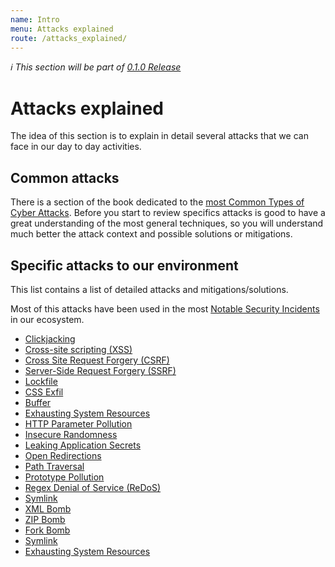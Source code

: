 ```yaml
---
name: Intro
menu: Attacks explained
route: /attacks_explained/
---
```


_ℹ️ This section will be part of [0.1.0 Release](https://github.com/guidesmiths/cybersecurity-handbook/issues/41)_

# Attacks explained

The idea of this section is to explain in detail several attacks that we can face in our day to day activities.

## Common attacks

There is a section of the book dedicated to the [most Common Types of Cyber Attacks](/about_cybersecurity/common_attacks). Before you start to review specifics attacks is good to have a great understanding of the most general techniques, so you will understand much better the attack context and possible solutions or mitigations.


## Specific attacks to our environment

This list contains a list of detailed attacks and mitigations/solutions.

Most of this attacks have been used in the most [Notable Security Incidents](/notable_security_incidents) in our ecosystem.

- [Clickjacking](/attacks_explained/clickjacking)
- [Cross-site scripting (XSS)](/attacks_explained/cross-site_scripting_xss)
- [Cross Site Request Forgery (CSRF)](/attacks_explained/cross_site_request_forgery_csrf)
- [Server-Side Request Forgery (SSRF)](/attacks_explained/server-side_request_forgery_ssrf)
- [Lockfile](/attacks_explained/lockfile)
- [CSS Exfil](/attacks_explained/css_exfil)
- [Buffer](/attacks_explained/buffer)
- [Exhausting System Resources](/attacks_explained/exhausting_system_resources)
- [HTTP Parameter Pollution](/attacks_explained/http_parameter_pollution)
- [Insecure Randomness](/attacks_explained/insecure_randomness)
- [Leaking Application Secrets](/attacks_explained/leaking_application_secrets)
- [Open Redirections](/attacks_explained/open_redirection)
- [Path Traversal](/attacks_explained/path_traversal)
- [Prototype Pollution](/attacks_explained/prototype_pollution)
- [Regex Denial of Service (ReDoS)](/attacks_explained/redos)
- [Symlink](/attacks_explained/symlink)
- [XML Bomb](/attacks_explained/xml_bomb)
- [ZIP Bomb](/attacks_explained/zip_bomb)
- [Fork Bomb](/attacks_explained/fork_bomb)
- [Symlink](/attacks_explained/symlink)
- [Exhausting System Resources](/attacks_explained/exhausting_system_resources)